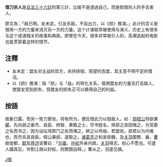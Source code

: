 {{otheruse|other=2004年美国电影|落日杀神}}
'''借刀杀人'''是[[兵法|兵法]][[三十六計|三十六計]]的第三計，比喻不是透過自己，而是假借別人的手去害人。 

原文為：「敌已明，友未定。引友杀敌，不自出力，以《损》推演。」此计的含义是借用一方的力量来消灭另一方的力量。这个计谋經常被使用与演义，历史上有很多与这个成语相关的故事和典故。即使在今天，很多非常吸引人的，高潮迭起的电影也是贯穿着这样的情节。

==注釋==
* 友未定：盟友对主战的双方，尚持徘徊、观望的态度，其主意不明不定的情况。
* 以《损》推演：指「损」与「益」的转化关系，借用盟友的力量去打击敌人，使盟友受到损失，但盟友的损失正可以换得自己的利益。

==按語==
故象已露，而另一势力更张，将有所为，便应借此力以毁敌人。如：[[郑桓公|郑桓公]]将欲袭[[鄶國|鄶]]，先向郐之豪杰、良臣、辨智、果敢之士，尽书姓名，择郐之良田赂之，为官爵之名而书之，因为设坛场郭门之处而埋之，衅之以鸡缎，若盟状。郐君以为内难也，而尽杀其良臣。桓公袭郐，遂取之。[[诸葛亮|诸葛亮]]之和吴拒魏，及[[关羽|关羽]]围樊、襄，[[曹操|曹]]欲徙都，[[司马懿|懿]]及[[蒋济|蒋济]]说曹曰：「[[刘备|刘备]]、[[孙权|孙权]]外亲内疏，[[关羽|关羽]]得志，权心不愿也。可遣人蹑其后，许割江南以封权，则樊围自释。」曹从之，羽遂见擒。

{{三十六計}}

[[Category:成語|J借]]